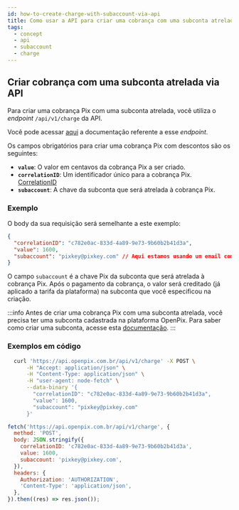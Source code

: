 ```yaml
---
id: how-to-create-charge-with-subaccount-via-api
title: Como usar a API para criar uma cobrança com uma subconta atrelada?
tags:
  - concept
  - api
  - subaccount
  - charge
---
```



## Criar cobrança com uma subconta atrelada via API

Para criar uma cobrança Pix com uma subconta atrelada, você utiliza o _endpoint_ `/api/v1/charge` da API.

Você pode acessar [aqui](https://developers.openpix.com.br/api#tag/charge/paths/~1api~1v1~1charge/post)
a documentação referente a esse _endpoint_.

Os campos obrigatórios para criar uma cobrança Pix com descontos são os seguintes:

- **`value`**: O valor em centavos da cobrança Pix a ser criado.
- **`correlationID`**: Um identificador único para a cobrança Pix. [CorrelationID](../concepts/correlation-id)
- **`subaccount`**: A chave da subconta que será atrelada à cobrança Pix.

### Exemplo

O body da sua requisição será semelhante a este exemplo:

```json
{
  "correlationID": "c782e0ac-833d-4a89-9e73-9b60b2b41d3a",
  "value": 1600,
  "subaccount": "pixkey@pixkey.com" // Aqui estamos usando um email como chave Pix.
}
```

O campo `subaccount` é a chave Pix da subconta que será atrelada à cobrança Pix. Após o pagamento da cobrança, o valor será creditado (já aplicado a tarifa da plataforma) na subconta que você especificou na criação.

:::info
Antes de criar uma cobrança Pix com uma subconta atrelada, você precisa ter uma subconta cadastrada na plataforma OpenPix. Para saber como criar uma subconta, acesse esta [documentação](/docs/subaccount/how-to-create-a-subbaccount).
:::

### Exemplos em código

<Tabs>
  <TabItem value="shell-curl" label="Shell + cURL" default>

```sh
  curl 'https://api.openpix.com.br/api/v1/charge' -X POST \
      -H "Accept: application/json" \
      -H "Content-Type: application/json" \
      -H "user-agent: node-fetch" \
      --data-binary '{
        "correlationID": "c782e0ac-833d-4a89-9e73-9b60b2b41d3a",
        "value": 1600,
        "subaccount": "pixkey@pixkey.com"
      }'
```

  </TabItem>
  <TabItem value="javascript" label="JavaScript + Fetch" default>

```js
fetch('https://api.openpix.com.br/api/v1/charge', {
  method: 'POST',
  body: JSON.stringify({
    correlationID: 'c782e0ac-833d-4a89-9e73-9b60b2b41d3a',
    value: 1600,
    subaccount: 'pixkey@pixkey.com',
  }),
  headers: {
    Authorization: 'AUTHORIZATION',
    'Content-Type': 'application/json',
  },
}).then((res) => res.json());
```

  </TabItem>
</Tabs>
